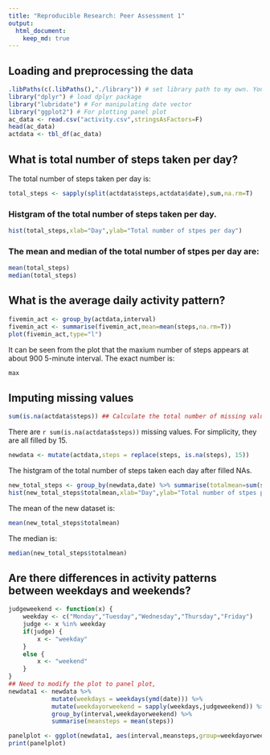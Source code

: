```yaml
---
title: "Reproducible Research: Peer Assessment 1"
output: 
  html_document:
    keep_md: true
---
```


## Loading and preprocessing the data
```r
.libPaths(c(.libPaths(),"./library")) # set library path to my own. You may change this to your own library
library("dplyr") # load dplyr package
library("lubridate") # For manipulating date vector
library("ggplot2") # For plotting panel plot
ac_data <- read.csv("activity.csv",stringsAsFactors=F)
head(ac_data)
actdata <- tbl_df(ac_data)
```


## What is total number of steps taken per day?
The total number of steps taken per day is:
```r
total_steps <- sapply(split(actdata$steps,actdata$date),sum,na.rm=T)
```

### Histgram of the total number of steps taken per day.
```r
hist(total_steps,xlab="Day",ylab="Total number of stpes per day")
```

### The mean and median of the total number of stpes per day are:
```r
mean(total_steps)
median(total_steps)
```

## What is the average daily activity pattern?
```r
fivemin_act <- group_by(actdata,interval)
fivemin_act <- summarise(fivemin_act,mean=mean(steps,na.rm=T))
plot(fivemin_act,type="l")
```
It can be seen from the plot that the maxium number of steps appears at about 900 5-minute interval. The exact number is:
```r
max
```
## Imputing missing values
```r
sum(is.na(actdata$steps)) ## Calculate the total number of missing value
```
There are `r sum(is.na(actdata$steps))` missing values. For simplicity, they are all filled by 15.

``` r
newdata <- mutate(actdata,steps = replace(steps, is.na(steps), 15))
```

The histgram of the total number of steps taken each day after filled NAs.

```r
new_total_steps <- group_by(newdata,date) %>% summarise(totalmean=sum(steps))    
hist(new_total_steps$totalmean,xlab="Day",ylab="Total number of stpes per day")
```


The mean of the new dataset is:

```r
mean(new_total_steps$totalmean)
```

The median is:

```r
median(new_total_steps$totalmean)
```

## Are there differences in activity patterns between weekdays and weekends?
```r
judgeweekend <- function(x) {
    weekday <- c("Monday","Tuesday","Wednesday","Thursday","Friday")
    judge <- x %in% weekday
    if(judge) {
        x <- "weekday"
    }
    else {
        x <- "weekend"
    }
}
## Need to modify the plot to panel plot, 
newdata1 <- newdata %>%
            mutate(weekdays = weekdays(ymd(date))) %>%
            mutate(weekdayorweekend = sapply(weekdays,judgeweekend)) %>%
            group_by(interval,weekdayorweekend) %>%
            summarise(meansteps = mean(steps))

panelplot <- ggplot(newdata1, aes(interval,meansteps,group=weekdayorweekend)) + geom_line()
print(panelplot)
```
